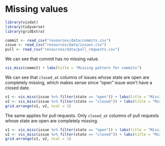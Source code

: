 # Missing values

```r
library(visdat)
library(tidyverse)
library(gridExtra)
```

```r
commit <- read_csv("resources/data/commits.csv")
issue <- read_csv("resources/data/issues.csv")
pull <- read_csv("resources/data/pull_requests.csv")
```

We can see that commit has no missing value.
```r
vis_miss(commit) + labs(title = "Missing pattern for commits")
```
  
We can see that `closed_at` columns of issues whose state are open are completely missing, which makes sense since "open" issue won't have a closed date.
```r
v1 <- vis_miss(issue %>% filter(state == "open")) + labs(title = "Missing pattern for issues whose state are open")
v2 <- vis_miss(issue %>% filter(state == "closed")) + labs(title = "Missing pattern for issues whose state are closed")
grid.arrange(v1, v2, ncol = 1)
```
The same applies for pull requests. Only `closed_at` columns of pull requests whose state are open are completely missing.
```r
v1 <- vis_miss(issue %>% filter(state == "open")) + labs(title = "Missing pattern for issues whose state are open")
v2 <- vis_miss(issue %>% filter(state == "closed")) + labs(title = "Missing pattern for issues whose state are closed")
grid.arrange(v1, v2, ncol = 1)
```
